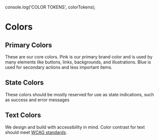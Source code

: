 console.log('COLOR TOKENS', colorTokens);

<Meta title="Design Tokens/Colors" />

# Colors

## Primary Colors

These are our core colors. Pink is our primary brand color and is used by many elements like buttons, links, backgrounds, and illustrations. Blue is used for secondary actions and less important items.

<ColorPalette>
  <ColorItem title="$primary-brand" colors={[colorTokens.primaryBrand]} />
  <ColorItem
    title="$primary-brand"
    subtitle="Variations: Hover, Pastel Dark, Pastel Light"
    colors={[
      colorTokens.primaryBrandHover,
      colorTokens.primaryBrandPastelDark,
      colorTokens.primaryBrandPastelLight,
    ]}
  />
  <ColorItem title="$secondary-brand" colors={[colorTokens.secondaryBrand]} />
  <ColorItem
    title="$secondary-brand"
    subtitle="Variations: Hover, Pastel Dark, Pastel Light"
    colors={[
      colorTokens.secondaryBrandHover,
      colorTokens.secondaryBrandPastelDark,
      colorTokens.secondaryBrandPastelLight,
    ]}
  />
</ColorPalette>

## State Colors

These colors should be mostly reserved for use as state indications, such as success and error messages

<ColorPalette>
  <ColorItem title="$success" colors={[colorTokens.success]} />
  <ColorItem
    title="$success"
    subtitle="Variations: Hover, Pastel Dark, Pastel Light"
    colors={[
      colorTokens.successHover,
      colorTokens.successPastelDark,
      colorTokens.successPastelLight,
    ]}
  />
  <ColorItem title="$warning" colors={[colorTokens.warning]} />
  <ColorItem
    title="$warning"
    subtitle="Variations: Hover, Pastel Dark, Pastel Light"
    colors={[
      colorTokens.warningHover,
      colorTokens.warningPastelDark,
      colorTokens.warningPastelLight,
    ]}
  />
  <ColorItem title="$danger" colors={[colorTokens.danger]} />
  <ColorItem
    title="$danger"
    subtitle="Variations: Hover, Pastel Dark, Pastel Light"
    colors={[
      colorTokens.dangerHover,
      colorTokens.dangerPastelDark,
      colorTokens.dangerPastelLight,
    ]}
  />
  <ColorItem
    title="$edit"
    subtitle="used to highlight editable items"
    colors={[colorTokens.edit]}
  />
  <ColorItem title="$disabled" colors={[colorTokens.disabled]} />
  <ColorItem
    title="$disabled"
    subtitle="Variations: Light, Pastel Dark, Pastel Light"
    colors={[
      colorTokens.disabledLight,
      colorTokens.disabledPastelDark,
      colorTokens.disabledPastelLight,
    ]}
  />
</ColorPalette>

## Text Colors

We design and build with accessibility in mind. Color contrast for text should meet [WCAG standards](https://webaim.org/resources/contrastchecker/).

<ColorPalette>
  <ColorItem
    title="$text-dark"
    subtitle="Accessible on white and lightest gray."
    colors={[colorTokens.textDark]}
  />
  <ColorItem
    title="$text-light"
    subtitle="Accessible on primary brand color."
    colors={[colorTokens.textLight]}
  />
  <ColorItem
    title="$text-light-emphasis"
    subtitle="Accessible on primary brand color, useful for buttons and headings."
    colors={[colorTokens.textLightEmphasis]}
  />
  <ColorItem
    title="$text-link"
    subtitle="Accessible on white and lighter-gray."
    colors={[colorTokens.textLink]}
  />
  <ColorItem
    title="$text-link-hover"
    subtitle="Accessible on white and lighter-gray."
    colors={[colorTokens.textLinkHover]}
  />
  <ColorItem
    title="$text-link-primary"
    subtitle="Accessible on white and lighter-gray."
    colors={[colorTokens.textLinkPrimary]}
  />
  <ColorItem
    title="$text-link-primary-hover"
    subtitle="Accessible on white and lighter-gray."
    colors={[colorTokens.textLinkPrimaryHover]}
  />
</ColorPalette>
